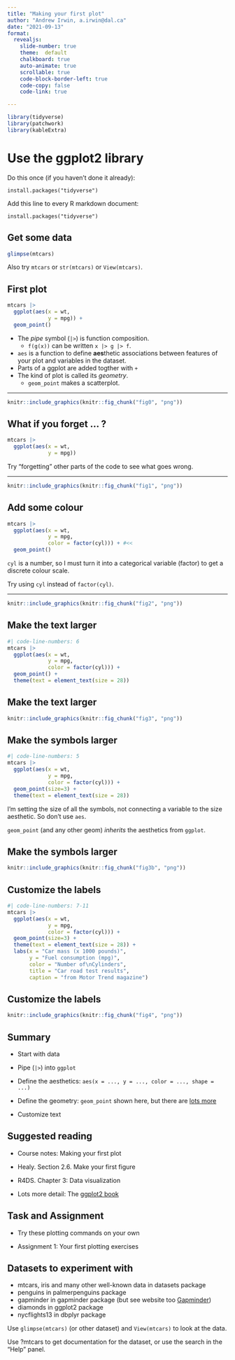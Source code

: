 ```yaml
---
title: "Making your first plot"
author: "Andrew Irwin, a.irwin@dal.ca"
date: "2021-09-13"
format:
  revealjs:
    slide-number: true
    theme:  default
    chalkboard: true
    auto-animate: true
    scrollable: true
    code-block-border-left: true
    code-copy: false
    code-link: true

---
```



```r
library(tidyverse)
library(patchwork)
library(kableExtra)
```

# Use the ggplot2 library

Do this once (if you haven't done it already):

```
install.packages("tidyverse")
```

Add this line to every R markdown document:

```
install.packages("tidyverse")
```

## Get some data {.smaller}

```r
glimpse(mtcars)
```

Also try `mtcars` or `str(mtcars)` or `View(mtcars)`.

## First plot

```r
mtcars |>
  ggplot(aes(x = wt,
             y = mpg)) +
  geom_point()
```


- The _pipe_ symbol (`|>`) is function composition. 
    - `f(g(x))` can be written `x |> g |> f`.
- `aes` is a function to define **aes**thetic associations between features of your plot and variables in the dataset.
- Parts of a ggplot are added togther with `+`
- The kind of plot is called its _geometry_. 
    - `geom_point` makes a scatterplot.

---

```r
knitr::include_graphics(knitr::fig_chunk("fig0", "png"))
```


## What if you forget ... ?

```r
mtcars |>
  ggplot(aes(x = wt,
             y = mpg))
```

Try "forgetting" other parts of the code to see what goes wrong.

---

```r
knitr::include_graphics(knitr::fig_chunk("fig1", "png"))
```


## Add some colour

```r
mtcars |>
  ggplot(aes(x = wt,
             y = mpg,
             color = factor(cyl))) + #<<
  geom_point()
```


`cyl` is a number, so I must turn it into a categorical variable (factor) to get a discrete colour scale.

Try using `cyl` instead of `factor(cyl)`.

---

```r
knitr::include_graphics(knitr::fig_chunk("fig2", "png"))
```


## Make the text larger

```r
#| code-line-numbers: 6
mtcars |>
  ggplot(aes(x = wt,
             y = mpg,
             color = factor(cyl))) + 
  geom_point() +
  theme(text = element_text(size = 28))
```

## Make the text larger

```r
knitr::include_graphics(knitr::fig_chunk("fig3", "png"))
```


## Make the symbols larger

```r
#| code-line-numbers: 5
mtcars |>
  ggplot(aes(x = wt,
             y = mpg,
             color = factor(cyl))) + 
  geom_point(size=3) + 
  theme(text = element_text(size = 28)) 
```


I'm setting the size of all the symbols, not connecting a variable to the size aesthetic. So don't use `aes`.


`geom_point` (and any other geom) _inherits_ the aesthetics from `ggplot`.

## Make the symbols larger

```r
knitr::include_graphics(knitr::fig_chunk("fig3b", "png"))
```



## Customize the labels

```r
#| code-line-numbers: 7-11
mtcars |>
  ggplot(aes(x = wt,
             y = mpg,
             color = factor(cyl))) + 
  geom_point(size=3) +
  theme(text = element_text(size = 28)) +
  labs(x = "Car mass (x 1000 pounds)", 
       y = "Fuel consumption (mpg)", 
       color = "Number of\nCylinders", 
       title = "Car road test results", 
       caption = "from Motor Trend magazine") 
```


## Customize the labels

```r
knitr::include_graphics(knitr::fig_chunk("fig4", "png"))
```


## Summary

* Start with data

* Pipe (`|>`) into `ggplot`

* Define the aesthetics: `aes(x = ..., y = ..., color = ..., shape = ...)`

* Define the geometry: `geom_point` shown here, but there are [lots more](https://ggplot2.tidyverse.org/reference/index.html#geoms)

* Customize text


## Suggested reading

* Course notes: Making your first plot

* Healy. Section 2.6. Make your first figure

* R4DS. Chapter 3: Data visualization

* Lots more detail: The [ggplot2 book](https://ggplot2-book.org/index.html)

## Task and Assignment

* Try these plotting commands on your own 

* Assignment 1: Your first plotting exercises



## Datasets to experiment with

* mtcars, iris and many other well-known data in datasets package
* penguins in palmerpenguins package
* gapminder in gapminder package  (but see website too [Gapminder](https://gapminder.org))
* diamonds in ggplot2 package
* nycflights13 in dbplyr package

Use `glimpse(mtcars)` (or other dataset) and `View(mtcars)` to look at the data.

Use ?mtcars to get documentation for the dataset, or use the search in the "Help" panel.

